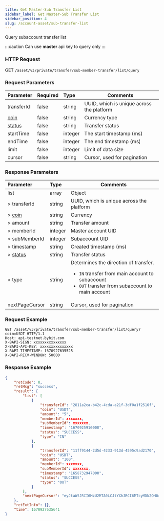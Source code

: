 ```yaml
---
title: Get Master-Sub Transfer List
sidebar_label: Get Master-Sub Transfer List
sidebar_position: 4
slug: /account-asset/sub-transfer-list
---
```


Query subaccount transfer list

:::caution
Can use **master** api key to query only
:::

### HTTP Request
GET `/asset/v3/private/transfer/sub-member-transfer/list/query`

### Request Parameters
| Parameter | Required | Type | Comments|
|:----- |:-------|:-----|------ |
|transferId | false |string |UUID, which is unique across the platform |
|[coin](enum#coin)|false|string |Currency type |
|[status](enum#transferstatus) |false |string |Transfer status|
|startTime |false |integer |The start timestamp (ms) |
|endTime |false |integer |The end timestamp (ms)  |
|limit |false |integer |Limit of data size |
|cursor |false |string |Cursor, used for pagination|

### Response Parameters
| Parameter | Type | Comments|
|:----- |:-----|----- |
|list |array |Object |
|> transferId |string |UUID, which is unique across the platform |
|> [coin](enum#coin)|string |Currency |
|> amount |string |Transfer amount |
|> memberId |integer | Master account UID|
|> subMemberId |integer|Subaccount UID |
|> timestamp |string |Created timestamp (ms)|
|> [status](enum#transferstatus)|string |Transfer status|
|> type|string |Determines the direction of transfer.<ul><li>`IN` transfer from main account to subaccount</li><li>`OUT` transfer from subaccount to main account</li> </ul>|
|nextPageCursor |string |Cursor, used for pagination|

### Request Example

```http
GET /asset/v3/private/transfer/sub-member-transfer/list/query?coin=USDT HTTP/1.1
Host: api-testnet.bybit.com
X-BAPI-SIGN: xxxxxxxxxxxxxxx
X-BAPI-API-KEY: xxxxxxxxxxxxxxx
X-BAPI-TIMESTAMP: 1670927635525
X-BAPI-RECV-WINDOW: 50000
```

### Response Example

```json
{
    "retCode": 0,
    "retMsg": "success",
    "result": {
        "list": [
            {
                "transferId": "2811a2ca-b42c-4cda-a21f-3df0a1f2516f",
                "coin": "USDT",
                "amount": "5",
                "memberId": xxxxxxx,
                "subMemberId": xxxxxxx,
                "timestamp": "1670925916000",
                "status": "SUCCESS",
                "type": "IN"
            },
            {
                "transferId": "11ff9144-2d5d-4233-913d-4595c9ad2170",
                "coin": "USDT",
                "amount": "100",
                "memberId": xxxxxxx,
                "subMemberId": xxxxxxx,
                "timestamp": "1658732947000",
                "status": "SUCCESS",
                "type": "OUT"
            }
        ],
        "nextPageCursor": "eyJtaW5JRCI6MzU2MTA0LCJtYXhJRCI6MTcyMDk2OH0="
    },
    "retExtInfo": {},
    "time": 1670927635641
}
```